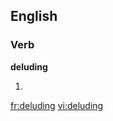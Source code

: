 
==English==

===Verb===
'''deluding'''

# {{present participle of|[[delude]]}}

[[fr:deluding]]
[[vi:deluding]]